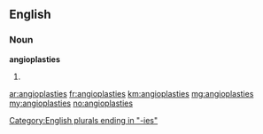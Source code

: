 ==English==

===Noun===
'''angioplasties'''

# {{plural of|angioplasty}}

[[Category:English plurals ending in "-ies"]]

[[ar:angioplasties]]
[[fr:angioplasties]]
[[km:angioplasties]]
[[mg:angioplasties]]
[[my:angioplasties]]
[[no:angioplasties]]
